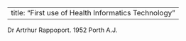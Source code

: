 <html><head></head><body>---
title: "First use of Health Informatics Technology"
---

Dr Artrhur Rappoport. 1952 Porth A.J. </body></html>